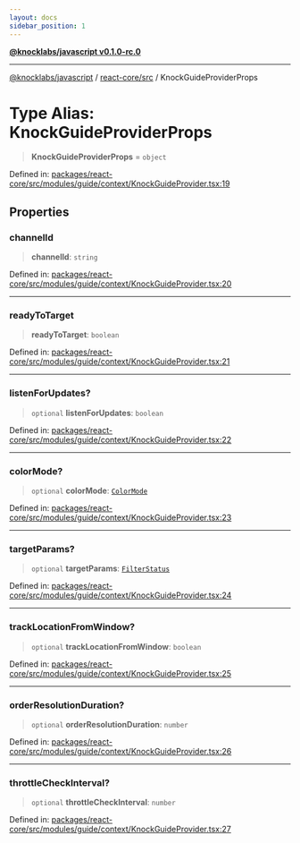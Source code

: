 ```yaml
---
layout: docs
sidebar_position: 1
---
```


[**@knocklabs/javascript v0.1.0-rc.0**](../../../index.mdx)

***

[@knocklabs/javascript](../../../modules.mdx) / [react-core/src](../index.mdx) / KnockGuideProviderProps

# Type Alias: KnockGuideProviderProps

> **KnockGuideProviderProps** = `object`

Defined in: [packages/react-core/src/modules/guide/context/KnockGuideProvider.tsx:19](https://github.com/knocklabs/javascript/blob/main/packages/react-core/src/modules/guide/context/KnockGuideProvider.tsx#L19)

## Properties

### channelId

> **channelId**: `string`

Defined in: [packages/react-core/src/modules/guide/context/KnockGuideProvider.tsx:20](https://github.com/knocklabs/javascript/blob/main/packages/react-core/src/modules/guide/context/KnockGuideProvider.tsx#L20)

***

### readyToTarget

> **readyToTarget**: `boolean`

Defined in: [packages/react-core/src/modules/guide/context/KnockGuideProvider.tsx:21](https://github.com/knocklabs/javascript/blob/main/packages/react-core/src/modules/guide/context/KnockGuideProvider.tsx#L21)

***

### listenForUpdates?

> `optional` **listenForUpdates**: `boolean`

Defined in: [packages/react-core/src/modules/guide/context/KnockGuideProvider.tsx:22](https://github.com/knocklabs/javascript/blob/main/packages/react-core/src/modules/guide/context/KnockGuideProvider.tsx#L22)

***

### colorMode?

> `optional` **colorMode**: [`ColorMode`](ColorMode.mdx)

Defined in: [packages/react-core/src/modules/guide/context/KnockGuideProvider.tsx:23](https://github.com/knocklabs/javascript/blob/main/packages/react-core/src/modules/guide/context/KnockGuideProvider.tsx#L23)

***

### targetParams?

> `optional` **targetParams**: [`FilterStatus`](../../../react/src/index.mdx#filterstatus)

Defined in: [packages/react-core/src/modules/guide/context/KnockGuideProvider.tsx:24](https://github.com/knocklabs/javascript/blob/main/packages/react-core/src/modules/guide/context/KnockGuideProvider.tsx#L24)

***

### trackLocationFromWindow?

> `optional` **trackLocationFromWindow**: `boolean`

Defined in: [packages/react-core/src/modules/guide/context/KnockGuideProvider.tsx:25](https://github.com/knocklabs/javascript/blob/main/packages/react-core/src/modules/guide/context/KnockGuideProvider.tsx#L25)

***

### orderResolutionDuration?

> `optional` **orderResolutionDuration**: `number`

Defined in: [packages/react-core/src/modules/guide/context/KnockGuideProvider.tsx:26](https://github.com/knocklabs/javascript/blob/main/packages/react-core/src/modules/guide/context/KnockGuideProvider.tsx#L26)

***

### throttleCheckInterval?

> `optional` **throttleCheckInterval**: `number`

Defined in: [packages/react-core/src/modules/guide/context/KnockGuideProvider.tsx:27](https://github.com/knocklabs/javascript/blob/main/packages/react-core/src/modules/guide/context/KnockGuideProvider.tsx#L27)
